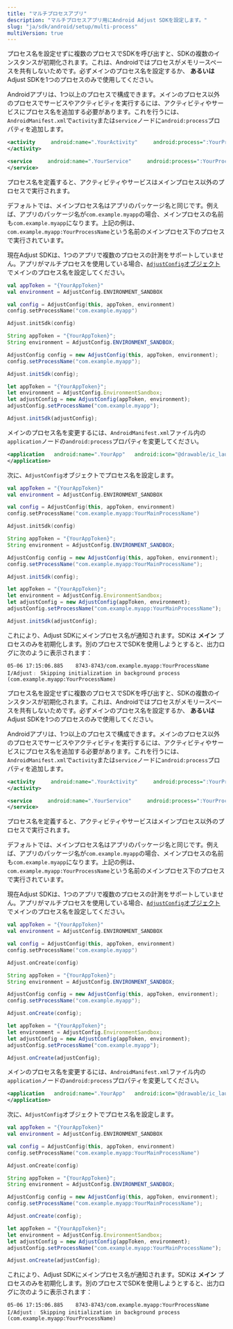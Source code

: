 ```yaml
---
title: "マルチプロセスアプリ"
description: "マルチプロセスアプリ用にAndroid Adjust SDKを設定します。"
slug: "ja/sdk/android/setup/multi-process"
multiVersion: true
---
```


<SdkVersion version="v5">
<Callout type="important">

プロセス名を設定せずに複数のプロセスでSDKを呼び出すと、SDKの複数のインスタンスが初期化されます。これは、Androidではプロセスがメモリースペースを共有しないためです。必ずメインのプロセス名を設定するか、 **あるいは** Adjust SDKを1つのプロセスのみで使用してください。

</Callout>

Androidアプリは、1つ以上のプロセスで構成できます。メインのプロセス以外のプロセスでサービスやアクティビティを実行するには、アクティビティやサービスにプロセス名を追加する必要があります。これを行うには、`AndroidManifest.xml`で`activity`または`service`ノードに`android:process`プロパティを追加します。

<CodeBlock title="AndroidManifest.xml">

```xml
<activity     android:name=".YourActivity"     android:process=":YourProcessName">
</activity>

<service     android:name=".YourService"     android:process=":YourProcessName">
</service>
```

</CodeBlock>

プロセス名を定義すると、アクティビティやサービスはメインプロセス以外のプロセスで実行されます。

デフォルトでは、メインプロセス名はアプリのパッケージ名と同じです。例えば、アプリのパッケージ名が`com.example.myapp`の場合、メインプロセスの名前も`com.example.myapp`になります。上記の例は、`com.example.myapp:YourProcessName`という名前のメインプロセス下のプロセスで実行されています。

現在Adjust SDKは、1つのアプリで複数のプロセスの計測をサポートしていません。アプリがマルチプロセスを使用している場合、[`AdjustConfig`オブジェクト](/en/sdk/android/configuration)でメインのプロセス名を設定してください。

<Tabs>
<Tab title="Kotlin" sync="kotlin">

```kotlin
val appToken = "{YourAppToken}"
val environment = AdjustConfig.ENVIRONMENT_SANDBOX

val config = AdjustConfig(this, appToken, environment)
config.setProcessName("com.example.myapp")

Adjust.initSdk(config)
```

</Tab>
<Tab title="Java" sync="java">

```java
String appToken = "{YourAppToken}";
String environment = AdjustConfig.ENVIRONMENT_SANDBOX;

AdjustConfig config = new AdjustConfig(this, appToken, environment);
config.setProcessName("com.example.myapp");

Adjust.initSdk(config);
```

</Tab>
<Tab title="Javascript" sync="js">

```js
let appToken = "{YourAppToken}";
let environment = AdjustConfig.EnvironmentSandbox;
let adjustConfig = new AdjustConfig(appToken, environment);
adjustConfig.setProcessName("com.example.myapp");

Adjust.initSdk(adjustConfig);
```

</Tab>
</Tabs>

メインのプロセス名を変更するには、`AndroidManifest.xml`ファイル内の`application`ノードの`android:process`プロパティを変更してください。

<CodeBlock title="AndroidManifest.xml">

```xml
<application   android:name=".YourApp"   android:icon="@drawable/ic_launcher"   android:label="@string/app_name"   android:theme="@style/AppTheme"   android:process=":YourMainProcessName">
</application>
```

</CodeBlock>

次に、`AdjustConfig`オブジェクトでプロセス名を設定します。

<Tabs>
<Tab title="Kotlin" sync="kotlin">

```kotlin
val appToken = "{YourAppToken}"
val environment = AdjustConfig.ENVIRONMENT_SANDBOX

val config = AdjustConfig(this, appToken, environment)
config.setProcessName("com.example.myapp:YourMainProcessName")

Adjust.initSdk(config)
```

</Tab>
<Tab title="Java" sync="java">

```java
String appToken = "{YourAppToken}";
String environment = AdjustConfig.ENVIRONMENT_SANDBOX;

AdjustConfig config = new AdjustConfig(this, appToken, environment);
config.setProcessName("com.example.myapp:YourMainProcessName");

Adjust.initSdk(config);
```

</Tab>
<Tab title="Javascript" sync="js">

```js
let appToken = "{YourAppToken}";
let environment = AdjustConfig.EnvironmentSandbox;
let adjustConfig = new AdjustConfig(appToken, environment);
adjustConfig.setProcessName("com.example.myapp:YourMainProcessName");

Adjust.initSdk(adjustConfig);
```

</Tab>
</Tabs>

これにより、Adjust SDKにメインプロセス名が通知されます。SDKは **メイン** プロセスのみを初期化します。別のプロセスでSDKを使用しようとすると、出力ログに次のように表示されます：

```text
05-06 17:15:06.885    8743-8743/com.example.myapp:YourProcessName I/Adjust﹕ Skipping initialization in background process (com.example.myapp:YourProcessName)
```

</SdkVersion>
<SdkVersion version="v4">
<Callout type="important">

プロセス名を設定せずに複数のプロセスでSDKを呼び出すと、SDKの複数のインスタンスが初期化されます。これは、Androidではプロセスがメモリースペースを共有しないためです。必ずメインのプロセス名を設定するか、 **あるいは** Adjust SDKを1つのプロセスのみで使用してください。

</Callout>

Androidアプリは、1つ以上のプロセスで構成できます。メインのプロセス以外のプロセスでサービスやアクティビティを実行するには、アクティビティやサービスにプロセス名を追加する必要があります。これを行うには、`AndroidManifest.xml`で`activity`または`service`ノードに`android:process`プロパティを追加します。

<CodeBlock title="AndroidManifest.xml">

```xml
<activity     android:name=".YourActivity"     android:process=":YourProcessName">
</activity>

```

</CodeBlock>
<CodeBlock title="AndroidManifest.xml">

```xml
<service     android:name=".YourService"     android:process=":YourProcessName">
</service>

```

</CodeBlock>

プロセス名を定義すると、アクティビティやサービスはメインプロセス以外のプロセスで実行されます。

デフォルトでは、メインプロセス名はアプリのパッケージ名と同じです。例えば、アプリのパッケージ名が`com.example.myapp`の場合、メインプロセスの名前も`com.example.myapp`になります。上記の例は、`com.example.myapp:YourProcessName`という名前のメインプロセス下のプロセスで実行されています。

現在Adjust SDKは、1つのアプリで複数のプロセスの計測をサポートしていません。アプリがマルチプロセスを使用している場合、[`AdjustConfig`オブジェクト](/en/sdk/android/configuration)でメインのプロセス名を設定してください。

<Tabs>
<Tab title="Kotlin" sync="kotlin">

```kotlin
val appToken = "{YourAppToken}"
val environment = AdjustConfig.ENVIRONMENT_SANDBOX

val config = AdjustConfig(this, appToken, environment)
config.setProcessName("com.example.myapp")

Adjust.onCreate(config)
```

</Tab>
<Tab title="Java" sync="java">

```java
String appToken = "{YourAppToken}";
String environment = AdjustConfig.ENVIRONMENT_SANDBOX;

AdjustConfig config = new AdjustConfig(this, appToken, environment);
config.setProcessName("com.example.myapp");

Adjust.onCreate(config);
```

</Tab>
<Tab title="Javascript" sync="js">

```js
let appToken = "{YourAppToken}";
let environment = AdjustConfig.EnvironmentSandbox;
let adjustConfig = new AdjustConfig(appToken, environment);
adjustConfig.setProcessName("com.example.myapp");

Adjust.onCreate(adjustConfig);
```

</Tab>
</Tabs>

メインのプロセス名を変更するには、`AndroidManifest.xml`ファイル内の`application`ノードの`android:process`プロパティを変更してください。

<CodeBlock title="AndroidManifest.xml">

```xml
<application   android:name=".YourApp"   android:icon="@drawable/ic_launcher"   android:label="@string/app_name"   android:theme="@style/AppTheme"   android:process=":YourMainProcessName">
</application>

```

</CodeBlock>

次に、`AdjustConfig`オブジェクトでプロセス名を設定します。

<Tabs>
<Tab title="Kotlin" sync="kotlin">

```kotlin
val appToken = "{YourAppToken}"
val environment = AdjustConfig.ENVIRONMENT_SANDBOX

val config = AdjustConfig(this, appToken, environment)
config.setProcessName("com.example.myapp:YourMainProcessName")

Adjust.onCreate(config)
```

</Tab>
<Tab title="Java" sync="java">

```java
String appToken = "{YourAppToken}";
String environment = AdjustConfig.ENVIRONMENT_SANDBOX;

AdjustConfig config = new AdjustConfig(this, appToken, environment);
config.setProcessName("com.example.myapp:YourMainProcessName");

Adjust.onCreate(config);
```

</Tab>
<Tab title="Javascript" sync="js">

```js
let appToken = "{YourAppToken}";
let environment = AdjustConfig.EnvironmentSandbox;
let adjustConfig = new AdjustConfig(appToken, environment);
adjustConfig.setProcessName("com.example.myapp:YourMainProcessName");

Adjust.onCreate(adjustConfig);
```

</Tab>
</Tabs>

これにより、Adjust SDKにメインプロセス名が通知されます。SDKは **メイン** プロセスのみを初期化します。別のプロセスでSDKを使用しようとすると、出力ログに次のように表示されます：

```text
05-06 17:15:06.885    8743-8743/com.example.myapp:YourProcessName I/Adjust﹕ Skipping initialization in background process (com.example.myapp:YourProcessName)
```

</SdkVersion>
